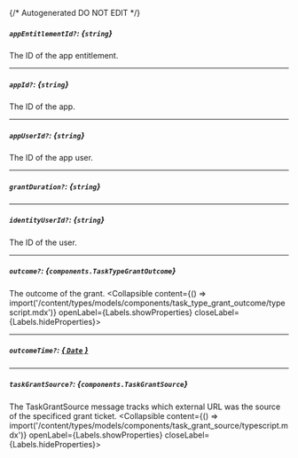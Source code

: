 {/* Autogenerated DO NOT EDIT  */}

##### `appEntitlementId?`: *{`string`}*
The ID of the app entitlement.

---
##### `appId?`: *{`string`}*
The ID of the app.

---
##### `appUserId?`: *{`string`}*
The ID of the app user.

---
##### `grantDuration?`: *{`string`}*

---
##### `identityUserId?`: *{`string`}*
The ID of the user.

---
##### `outcome?`: *{`components.TaskTypeGrantOutcome`}*
The outcome of the grant.
<Collapsible content={() => import('/content/types/models/components/task_type_grant_outcome/typescript.mdx')} openLabel={Labels.showProperties} closeLabel={Labels.hideProperties}>
</Collapsible>

---
##### `outcomeTime?`: [*{ `Date` }*](https://developer.mozilla.org/en-US/docs/Web/JavaScript/Reference/Global_Objects/Date)

---
##### `taskGrantSource?`: *{`components.TaskGrantSource`}*
The TaskGrantSource message tracks which external URL was the source of the specificed grant ticket.
<Collapsible content={() => import('/content/types/models/components/task_grant_source/typescript.mdx')} openLabel={Labels.showProperties} closeLabel={Labels.hideProperties}>
</Collapsible>


